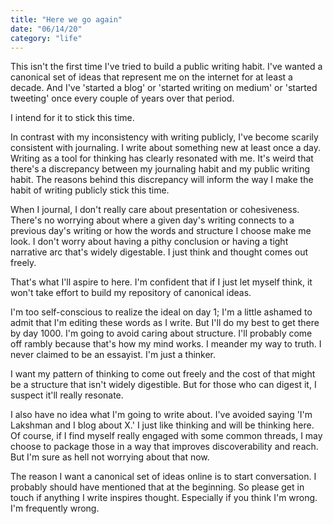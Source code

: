 ```yaml
---
title: "Here we go again"
date: "06/14/20"
category: "life"
---
```


This isn't the first time I've tried to build a public writing habit. I've
wanted a canonical set of ideas that represent me on the internet for at
least a decade. And I've 'started a blog' or 'started writing on medium'
or 'started tweeting' once every couple of years over that period.

I intend for it to stick this time.

In contrast with my inconsistency with writing publicly, I've become
scarily consistent with journaling. I write about something new at least
once a day. Writing as a tool for thinking has clearly resonated with me.
It's weird that there's a discrepancy between my journaling habit and my
public writing habit. The reasons behind this discrepancy will inform the
way I make the habit of writing publicly stick this time.

When I journal, I don't really care about presentation or cohesiveness.
There's no worrying about where a given day's writing connects to a
previous day's writing or how the words and structure I choose make me
look. I don't worry about having a pithy conclusion or having a tight
narrative arc that's widely digestable. I just think and thought comes out
freely.

That's what I'll aspire to here. I'm confident that if I just let myself
think, it won't take effort to build my repository of canonical ideas.

I'm too self-conscious to realize the ideal on day 1; I'm a little ashamed
to admit that I'm editing these words as I write. But I'll do my best to
get there by day 1000. I'm going to avoid caring about structure. I'll
probably come off rambly because that's how my mind works. I meander my
way to truth. I never claimed to be an essayist. I'm just a thinker.

I want my pattern of thinking to come out freely and the cost of that
might be a structure that isn't widely digestible. But for those who can
digest it, I suspect it'll really resonate.

I also have no idea what I'm going to write about. I've avoided saying
'I'm Lakshman and I blog about X.' I just like thinking and will be
thinking here. Of course, if I find myself really engaged with some common
threads, I may choose to package those in a way that improves
discoverability and reach. But I'm sure as hell not worrying about that
now.

The reason I want a canonical set of ideas online is to start
conversation. I probably should have mentioned that at the beginning. So
please get in touch if anything I write inspires thought. Especially if
you think I'm wrong. I'm frequently wrong.